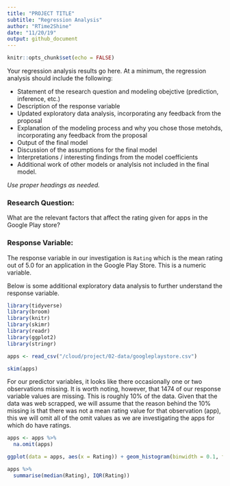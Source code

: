 ```yaml
---
title: "PROJECT TITLE"
subtitle: "Regression Analysis"
author: "RTime2Shine"
date: "11/20/19"
output: github_document
---
```


```r
knitr::opts_chunk$set(echo = FALSE)
```

Your regression analysis results go here. At a minimum, the regression analysis should include the following: 

- Statement of the research question and modeling obejctive (prediction, inference, etc.)
- Description of the response variable
- Updated exploratory data analysis, incorporating any feedback from the proposal
- Explanation of the modeling process and why you chose those metohds, incorporating any feedback from the proposal
- Output of the final model
- Discussion of the assumptions for the final model
- Interpretations / interesting findings from the model coefficients
- Additional work of other models or analylsis not included in the final model.

*Use proper headings as needed.*

### Research Question:

What are the relevant factors that affect the rating given for apps in the Google Play store?

### Response Variable:

The response variable in our investigation is `Rating` which is the mean rating out of 5.0 for an application in the Google Play Store. This is a numeric variable. 

Below is some additional exploratory data analysis to further understand the response variable. 

```r
library(tidyverse)
library(broom)
library(knitr) 
library(skimr)
library(readr)
library(ggplot2)
library(stringr)
```

```r
apps <- read_csv("/cloud/project/02-data/googleplaystore.csv")
```

```r
skim(apps)
```

For our predictor variables, it looks like there occasionally one or two observations missing. It is worth noting, however, that 1474 of our response variable values are missing. This is roughly 10% of the data. Given that the data was web scrapped, we will assume that the reason behind the 10% missing is that there was not a mean rating value for that observation (app), this we will omit all of the omit values as we are investigating the apps for which do have ratings. 

```r
apps <- apps %>%
  na.omit(apps)
```

```r
ggplot(data = apps, aes(x = Rating)) + geom_histogram(binwidth = 0.1, fill = "blue") + xlim(0,5) + labs(title = "Distribution of App Ratings")
```

```r
apps %>% 
  summarise(median(Rating), IQR(Rating))
```




